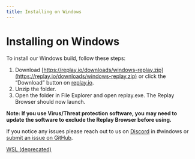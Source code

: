 ```yaml
---
title: Installing on Windows
---
```

# Installing on Windows

To install our Windows build, follow these steps:

1. Download [https://replay.io/downloads/windows-replay.zip](https://replay.io/downloads/windows-replay.zip) or click the “Download” button on [replay.io](https://replay.io).
2. Unzip the folder.
3. Open the folder in File Explorer and open replay.exe. The Replay Browser should now launch.

**Note: If you use Virus/Threat protection software, you may need to update the software to exclude the Replay Browser before using.**

If you notice any issues please reach out to us on [Discord](http://replay.io/discord) in #windows or [submit an issue on GitHub](https://github.com/replayio/gecko-dev/issues).

[WSL (deprecated)](/getting-started/bug-reports/installing-the-replay-browser/installing-on-windows/wsl-deprecated)